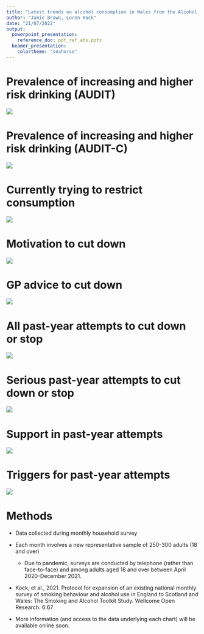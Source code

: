 ---
title: "Latest trends on alcohol consumption in Wales from the Alcohol Toolkit Study"
author: "Jamie Brown, Loren Kock"
date: "21/07/2022"
output:
  powerpoint_presentation: 
    reference_doc: ppt_ref_ats.pptx
  beamer_presentation: 
    colortheme: "seahorse"
---

# Prevalence of increasing and higher risk drinking (AUDIT)

![](C:\Toolkit merge files\R Script\Slides\Wales\Alcohol\audit_wal.png)

# Prevalence of increasing and higher risk drinking (AUDIT-C)

![](C:\Toolkit merge files\R Script\Slides\Wales\Alcohol\auditc_wal.png)

# Currently trying to restrict consumption

![](C:\Toolkit merge files\R Script\Slides\Wales\Alcohol\restrict_cons_wal.png)

# Motivation to cut down

![](C:\Toolkit merge files\R Script\Slides\Wales\Alcohol\motiv_wal.png)

# GP advice to cut down

![](C:\Toolkit merge files\R Script\Slides\Wales\Alcohol\gp_wal.png)

# All past-year attempts to cut down or stop

![](C:\Toolkit merge files\R Script\Slides\Wales\Alcohol\all_pyattempts_wal.png)

# Serious past-year attempts to cut down or stop

![](C:\Toolkit merge files\R Script\Slides\Wales\Alcohol\serious_pyattempts_wal.png)

# Support in past-year attempts
![](C:\Toolkit merge files\R Script\Slides\Wales\Alcohol\support_pyattempts_wal.png)

# Triggers for past-year attempts
![](C:\Toolkit merge files\R Script\Slides\Wales\Alcohol\triggers_pyattempts_wal.png)

# Methods

- Data collected during monthly household survey

- Each month involves a new representative sample of 250-300 adults (18 and over)

  - Due to pandemic, surveys are conducted by telephone (rather than face-to-face) and among adults aged 18 and over between April 2020-December 2021.

- Kock, et al., 2021. Protocol for expansion of an existing national monthly survey of smoking behaviour and alcohol use in England to Scotland and Wales: The Smoking and Alcohol Toolkit Study. Wellcome Open Research. 6:67

- More information (and access to the data underlying each chart) will be available online soon.